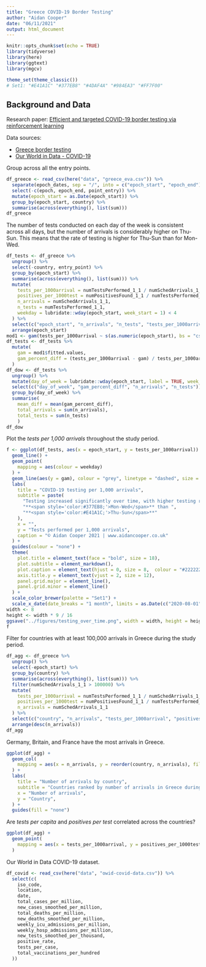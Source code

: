 ```yaml
---
title: "Greece COVID-19 Border Testing"
author: "Aidan Cooper"
date: "06/11/2021"
output: html_document
---
```


```r
knitr::opts_chunk$set(echo = TRUE)
library(tidyverse)
library(here)
library(ggtext)
library(mgcv)

theme_set(theme_classic())
# Set1: "#E41A1C" "#377EB8" "#4DAF4A" "#984EA3" "#FF7F00"
```

## Background and Data

Research paper: [Efficient and targeted COVID-19 border testing via reinforcement learning](https://www.nature.com/articles/s41586-021-04014-z_reference.pdf)

Data sources:

 * [Greece border testing](https://github.com/kimondr/EVA_Public_Data)
 * [Our World in Data - COVID-19](https://github.com/owid/covid-19-data/tree/master/public/data)

Group across all the entry points.

```r
df_greece <- read_csv(here("data", "greece_eva.csv")) %>%
  separate(epoch_dates, sep = "/", into = c("epoch_start", "epoch_end")) %>%
  select(-c(epoch, epoch_end, point_entry)) %>%
  mutate(epoch_start = as.Date(epoch_start)) %>%
  group_by(epoch_start, country) %>%
  summarise(across(everything(), list(sum)))
df_greece
```
The number of tests conducted on each day of the week is consistent across all days, but the number of arrivals is considerably higher on Thu-Sun. This means that the rate of testing is higher for Thu-Sun than for Mon-Wed.

```r
df_tests <- df_greece %>%
  ungroup() %>%
  select(-country, entry_point) %>%
  group_by(epoch_start) %>%
  summarise(across(everything(), list(sum))) %>%
  mutate(
    tests_per_1000arrival = numTestsPerformed_1_1 / numSchedArrivals_1_1 * 1000,
    positives_per_1000test = numPositivesFound_1_1 / numTestsPerformed_1_1 * 1000,
    n_arrivals = numSchedArrivals_1_1,
    n_tests = numTestsPerformed_1_1,
    weekday = lubridate::wday(epoch_start, week_start = 1) < 4
  ) %>%
  select(c("epoch_start", "n_arrivals", "n_tests", "tests_per_1000arrival", "positives_per_1000test", "weekday")) %>%
  arrange(epoch_start)
mod1 <- gam(tests_per_1000arrival ~ s(as.numeric(epoch_start), bs = "cs"), data = df_tests)
df_tests <- df_tests %>%
  mutate(
    gam = mod1$fitted.values,
    gam_percent_diff = (tests_per_1000arrival - gam) / tests_per_1000arrival * 100
  )
df_dow <- df_tests %>%
  ungroup() %>%
  mutate(day_of_week = lubridate::wday(epoch_start, label = TRUE, week_start = 1)) %>% 
  select(c("day_of_week", "gam_percent_diff", "n_arrivals", "n_tests")) %>%
  group_by(day_of_week) %>%
  summarise(
    mean_diff = mean(gam_percent_diff),
    total_arrivals = sum(n_arrivals),
    total_tests = sum(n_tests)
    )
df_dow
```
Plot the _tests per 1,000 arrivals_ throughout the study period.

```r
f <- ggplot(df_tests, aes(x = epoch_start, y = tests_per_1000arrival)) +
  geom_line() +
  geom_point(
    mapping = aes(colour = weekday)
  ) +
  geom_line(aes(y = gam), colour = "grey", linetype = "dashed", size = 1) +
  labs(
    title = "COVID-19 testing per 1,000 arrivals",
    subtitle = paste(
      "Testing increased significantly over time, with higher testing rates on ",
      "**<span style='color:#377EB8;'>Mon-Wed</span>** than ",
      "**<span style='color:#E41A1C;'>Thu-Sun</span>**"
    ),
    x = "",
    y = "Tests performed per 1,000 arrivals",
    caption = "© Aidan Cooper 2021 | www.aidancooper.co.uk"
  ) +
  guides(colour = "none") +
  theme(
    plot.title = element_text(face = "bold", size = 18),
    plot.subtitle = element_markdown(),
    plot.caption = element_text(hjust = 0, size = 8,  colour = "#222222"),
    axis.title.y = element_text(vjust = 2, size = 12),
    panel.grid.major = element_line(),
    panel.grid.minor = element_line()
  ) +
  scale_color_brewer(palette = "Set1") +
  scale_x_date(date_breaks = "1 month", limits = as.Date(c("2020-08-01", "2020-11-01")))
width <- 8
height <- width * 9 / 16
ggsave("../figures/testing_over_time.png", width = width, height = height)
f
```

Filter for countries with at least 100,000 arrivals in Greece during the study period.

```r
df_agg <- df_greece %>%
  ungroup() %>%
  select(-epoch_start) %>%
  group_by(country) %>%
  summarise(across(everything(), list(sum))) %>%
  filter(numSchedArrivals_1_1 > 100000) %>%
  mutate(
    tests_per_1000arrival = numTestsPerformed_1_1 / numSchedArrivals_1_1 * 1000,
    positives_per_1000test = numPositivesFound_1_1 / numTestsPerformed_1_1 * 1000,
    n_arrivals = numSchedArrivals_1_1
  ) %>%
  select(c("country", "n_arrivals", "tests_per_1000arrival", "positives_per_1000test")) %>%
  arrange(desc(n_arrivals))
df_agg
```

Germany, Britain, and France have the most arrivals in Greece.

```r
ggplot(df_agg) +
  geom_col(
    mapping = aes(x = n_arrivals, y = reorder(country, n_arrivals), fill = "red")
  ) +
  labs(
    title = "Number of arrivals by country",
    subtitle = "Countries ranked by number of arrivals in Greece during period from 2020-08-06 to 2020-10-31",
    x = "Number of arrivals",
    y = "Country",
  ) +
  guides(fill = "none")
```

Are _tests per capita_ and _positives per test_ correlated across the countries?

```r
ggplot(df_agg) +
  geom_point(
    mapping = aes(x = tests_per_1000arrival, y = positives_per_1000test)
  )
```

Our World in Data COVID-19 dataset.

```r
df_covid <- read_csv(here("data", "owid-covid-data.csv")) %>%
  select(c(
    iso_code,
    location,
    date,
    total_cases_per_million,
    new_cases_smoothed_per_million,
    total_deaths_per_million,
    new_deaths_smoothed_per_million,
    weekly_icu_admissions_per_million,
    weekly_hosp_admissions_per_million,
    new_tests_smoothed_per_thousand,
    positive_rate,
    tests_per_case,
    total_vaccinations_per_hundred
  ))
```
